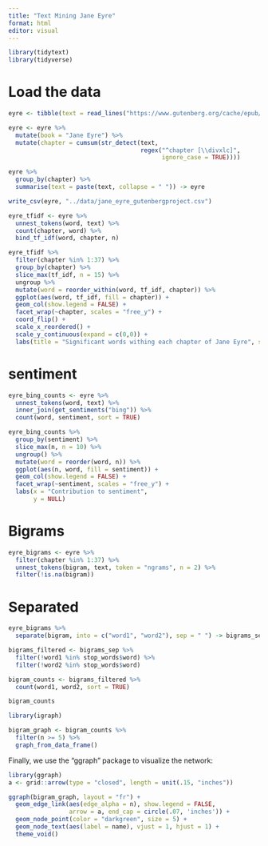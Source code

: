 ```yaml
---
title: "Text Mining Jane Eyre"
format: html
editor: visual
---
```


```r
library(tidytext)
library(tidyverse)
```

# Load the data

```r
eyre <- tibble(text = read_lines("https://www.gutenberg.org/cache/epub/1260/pg1260.txt"))
```


```r
eyre <- eyre %>% 
  mutate(book = "Jane Eyre") %>% 
  mutate(chapter = cumsum(str_detect(text, 
                                     regex("^chapter [\\divxlc]",
                                           ignore_case = TRUE))))
```

```r
eyre %>%
  group_by(chapter) %>%
  summarise(text = paste(text, collapse = " ")) -> eyre
```


```r
write_csv(eyre, "../data/jane_eyre_gutenbergproject.csv")
```



```r
eyre_tfidf <- eyre %>% 
  unnest_tokens(word, text) %>% 
  count(chapter, word) %>% 
  bind_tf_idf(word, chapter, n)
```

```r
eyre_tfidf %>% 
  filter(chapter %in% 1:37) %>% 
  group_by(chapter) %>%
  slice_max(tf_idf, n = 15) %>%
  ungroup %>%
  mutate(word = reorder_within(word, tf_idf, chapter)) %>%
  ggplot(aes(word, tf_idf, fill = chapter)) +
  geom_col(show.legend = FALSE) +
  facet_wrap(~chapter, scales = "free_y") +
  coord_flip() +
  scale_x_reordered() +
  scale_y_continuous(expand = c(0,0)) +
  labs(title = "Significant words withing each chapter of Jane Eyre", subtitle = "Signifance determined by term frequency - inversed document frequency")
```

# sentiment 

```r
eyre_bing_counts <- eyre %>% 
  unnest_tokens(word, text) %>% 
  inner_join(get_sentiments("bing")) %>% 
  count(word, sentiment, sort = TRUE)
```

```r
eyre_bing_counts %>% 
  group_by(sentiment) %>%
  slice_max(n, n = 10) %>% 
  ungroup() %>%
  mutate(word = reorder(word, n)) %>%
  ggplot(aes(n, word, fill = sentiment)) +
  geom_col(show.legend = FALSE) +
  facet_wrap(~sentiment, scales = "free_y") +
  labs(x = "Contribution to sentiment",
       y = NULL)
```
# Bigrams 


```r
eyre_bigrams <- eyre %>% 
  filter(chapter %in% 1:37) %>% 
  unnest_tokens(bigram, text, token = "ngrams", n = 2) %>% 
  filter(!is.na(bigram))
```


# Separated
```r
eyre_bigrams %>% 
  separate(bigram, into = c("word1", "word2"), sep = " ") -> bigrams_sep
```

```r
bigrams_filtered <- bigrams_sep %>%
  filter(!word1 %in% stop_words$word) %>%
  filter(!word2 %in% stop_words$word)
```


```r
bigram_counts <- bigrams_filtered %>% 
  count(word1, word2, sort = TRUE)
```


```r
bigram_counts
```


```r
library(igraph)

bigram_graph <- bigram_counts %>%
  filter(n >= 5) %>%
  graph_from_data_frame()
```

Finally, we use the "ggraph" package to visualize the network:



```r
library(ggraph)
a <- grid::arrow(type = "closed", length = unit(.15, "inches"))

ggraph(bigram_graph, layout = "fr") +
  geom_edge_link(aes(edge_alpha = n), show.legend = FALSE,
                 arrow = a, end_cap = circle(.07, 'inches')) +
  geom_node_point(color = "darkgreen", size = 5) +
  geom_node_text(aes(label = name), vjust = 1, hjust = 1) +
  theme_void()
```